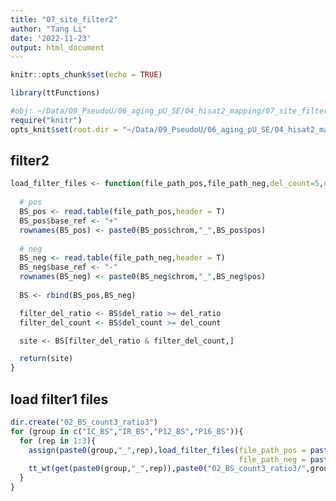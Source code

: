 ```yaml
---
title: "07_site_filter2"
author: "Tang Li"
date: '2022-11-23'
output: html_document
---
```


```r
knitr::opts_chunk$set(echo = TRUE)

library(ttFunctions)

#obj: ~/Data/09_PseudoU/06_aging_pU_SE/04_hisat2_mapping/07_site_filter2/
require("knitr")
opts_knit$set(root.dir = "~/Data/09_PseudoU/06_aging_pU_SE/04_hisat2_mapping/07_site_filter2/")
```

## filter2

```r
load_filter_files <- function(file_path_pos,file_path_neg,del_count=5,del_ratio=0.05){
  
  # pos
  BS_pos <- read.table(file_path_pos,header = T)
  BS_pos$base_ref <- "+"
  rownames(BS_pos) <- paste0(BS_pos$chrom,"_",BS_pos$pos)
  
  # neg
  BS_neg <- read.table(file_path_neg,header = T)
  BS_neg$base_ref <- "-"
  rownames(BS_neg) <- paste0(BS_neg$chrom,"_",BS_neg$pos)
  
  BS <- rbind(BS_pos,BS_neg)

  filter_del_ratio <- BS$del_ratio >= del_ratio
  filter_del_count <- BS$del_count >= del_count

  site <- BS[filter_del_ratio & filter_del_count,]

  return(site)
}

```

## load filter1 files

```r
dir.create("02_BS_count3_ratio3")
for (group in c("IC_BS","IR_BS","P12_BS","P16_BS")){
  for (rep in 1:3){
    assign(paste0(group,"_",rep),load_filter_files(file_path_pos = paste0("./01_BS_count1/",group,"_",rep,"_pos.txt"),
                                                   file_path_neg = paste0("./01_BS_count1/",group,"_",rep,"_neg.txt"),del_count = 3,del_ratio = 0.03))
    tt_wt(get(paste0(group,"_",rep)),paste0("02_BS_count3_ratio3/",group,"_",rep,".txt"),row.names = T,col.names = T)
  }
}

```
